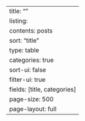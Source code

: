 ---
title: ""
listing:
  contents: posts
  sort: "title"
  type: table
  categories: true
  sort-ui: false
  filter-ui: true
  fields: [title, categories]
  page-size: 500
page-layout: full
---